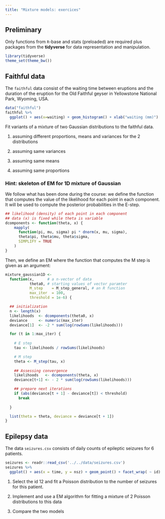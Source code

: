 ```yaml
---
title: "Mixture models: exercices"
---
```


## Preliminary

Only functions from `R`-base and stats (preloaded) are required plus packages from the **tidyverse** for data representation and manipulation.

```r
library(tidyverse)
theme_set(theme_bw())
```

## Faithful data

The `faithful` data consist of the waiting time between eruptions and the duration of the eruption for the Old Faithful geyser in Yellowstone National Park, Wyoming, USA.


```r
data("faithful")
faithful %>% 
  ggplot() + aes(x=waiting) + geom_histogram() + xlab("waiting (mm)")
```

Fit variants of a mixture of two Gaussian distributions to the faithful data.

 1. assuming different proportions, means and variances for the 2 distributions

 2. assuming same variances 
 
 3. assuming same means
 
 4. assuming same proportions

### Hint: skeleton of EM for 1D mixture of Gaussian

We follow what has been done during the course: we define the function that computes the value of the likelihood for each point in each component. It will be used to compute the posterior probabilities in the E-step.

```r
## likelihood (density) of each point in each component
## data (x) is fixed while theta is variable
dcomponents <- function(theta, x) {
    mapply(
      function(pi, mu, sigma) pi * dnorm(x, mu, sigma),
      theta$pi, theta$mu, theta$sigma,
      SIMPLIFY = TRUE
    )
}
```

Then, we define an EM where the function that computes the M step is given as an argument:

```r
mixture_gaussian1D <- 
  function(x,      # a n-vector of data
           theta0, # starting values of vector paramter
           M_step    = M_step_general, # an R function
           max_iter  = 100,
           threshold = 1e-6) {

  ## initialization
  n <- length(x)
  likelihoods  <- dcomponents(theta0, x) 
  deviance     <- numeric(max_iter)
  deviance[1]  <- -2 * sum(log(rowSums(likelihoods)))

  for (t in 1:max_iter) {
    
    # E step
    tau <- likelihoods / rowSums(likelihoods)

    # M step
    theta <- M_step(tau, x)
    
    ## Assessing convergence
    likelihoods   <- dcomponents(theta, x)
    deviance[t+1] <- - 2 * sum(log(rowSums(likelihoods)))

    ## prepare next iterations
    if (abs(deviance[t + 1] - deviance[t]) < threshold)
      break
    
  }

  list(theta = theta, deviance = deviance[t + 1])
}
```

## Epilepsy data

The data `seizures.csv` consists of  daily counts of epileptic seizures for 6 patients.

```r
seizures <- readr::read_csv('../../data/seizures.csv')
seizures %>% 
  ggplot() + aes(x = time, y = nsz) + geom_point() + facet_wrap( ~ id)
```
 
  1. Select the id 12 and fit a Poisson distribution to the number of seizures for this patient.

  2. Implement and use a EM algorithm for fitting a mixture of 2 Poisson distributions to this data
  
  3. Compare the two models
  
